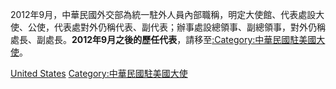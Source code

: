 2012年9月，中華民國外交部為統一駐外人員內部職稱，明定大使館、代表處設大使、公使，代表處對外仍稱代表、副代表；辦事處設總領事、副總領事，對外仍稱處長、副處長。'''2012年9月之後的歷任代表'''，請移至[[:Category:中華民國駐美國大使|:Category:中華民國駐美國大使]]。

[[Category:中華民國駐外代表_(歷史)|United States]]
[[Category:中華民國駐美國大使|Category:中華民國駐美國大使]]